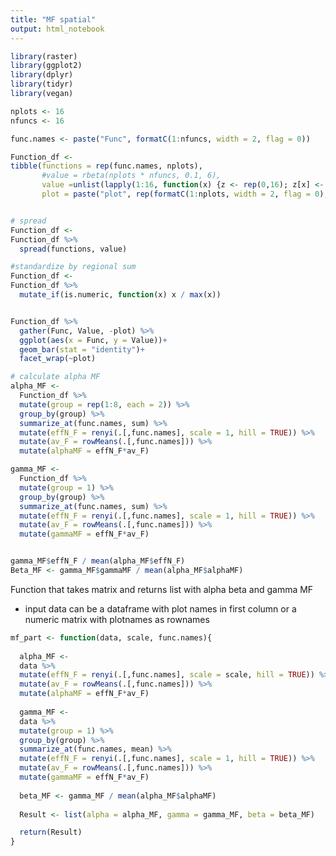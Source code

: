 ```yaml
---
title: "MF spatial"
output: html_notebook
---
```


```r
library(raster)
library(ggplot2)
library(dplyr)
library(tidyr)
library(vegan)
```



```r

nplots <- 16
nfuncs <- 16

func.names <- paste("Func", formatC(1:nfuncs, width = 2, flag = 0))

Function_df <- 
tibble(functions = rep(func.names, nplots),
       #value = rbeta(nplots * nfuncs, 0.1, 6),
       value =unlist(lapply(1:16, function(x) {z <- rep(0,16); z[x] <- 1; z})),
       plot = paste("plot", rep(formatC(1:nplots, width = 2, flag = 0), each = nfuncs)))


# spread
Function_df <- 
Function_df %>% 
  spread(functions, value)

#standardize by regional sum
Function_df <- 
Function_df %>% 
  mutate_if(is.numeric, function(x) x / max(x))


Function_df %>% 
  gather(Func, Value, -plot) %>% 
  ggplot(aes(x = Func, y = Value))+
  geom_bar(stat = "identity")+
  facet_wrap(~plot)

# calculate alpha MF
alpha_MF <- 
  Function_df %>% 
  mutate(group = rep(1:8, each = 2)) %>% 
  group_by(group) %>% 
  summarize_at(func.names, sum) %>% 
  mutate(effN_F = renyi(.[,func.names], scale = 1, hill = TRUE)) %>% 
  mutate(av_F = rowMeans(.[,func.names])) %>% 
  mutate(alphaMF = effN_F*av_F)

gamma_MF <- 
  Function_df %>% 
  mutate(group = 1) %>% 
  group_by(group) %>% 
  summarize_at(func.names, sum) %>% 
  mutate(effN_F = renyi(.[,func.names], scale = 1, hill = TRUE)) %>% 
  mutate(av_F = rowMeans(.[,func.names])) %>% 
  mutate(gammaMF = effN_F*av_F)


gamma_MF$effN_F / mean(alpha_MF$effN_F)
Beta_MF <- gamma_MF$gammaMF / mean(alpha_MF$alphaMF)

```

Function that takes matrix and returns list with alpha beta and gamma MF

+ input data can be a dataframe with plot names in first column or a numeric matrix with plotnames as rownames
```r


mf_part <- function(data, scale, func.names){
  
  alpha_MF <- 
  data %>% 
  mutate(effN_F = renyi(.[,func.names], scale = scale, hill = TRUE)) %>% 
  mutate(av_F = rowMeans(.[,func.names])) %>% 
  mutate(alphaMF = effN_F*av_F)
  
  gamma_MF <- 
  data %>% 
  mutate(group = 1) %>% 
  group_by(group) %>% 
  summarize_at(func.names, mean) %>% 
  mutate(effN_F = renyi(.[,func.names], scale = 1, hill = TRUE)) %>% 
  mutate(av_F = rowMeans(.[,func.names])) %>% 
  mutate(gammaMF = effN_F*av_F)
  
  beta_MF <- gamma_MF / mean(alpha_MF$alphaMF)
  
  Result <- list(alpha = alpha_MF, gamma = gamma_MF, beta = beta_MF)

  return(Result)
}



```

